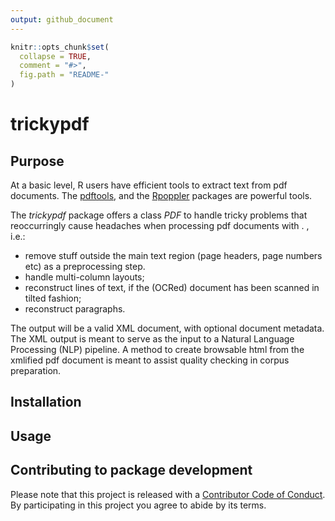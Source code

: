```yaml
---
output: github_document
---
```


<!-- README.md is generated from README.Rmd. Please edit that file -->

```r
knitr::opts_chunk$set(
  collapse = TRUE,
  comment = "#>",
  fig.path = "README-"
)
```

# trickypdf

## Purpose

At a basic level, R users have efficient tools to extract text from pdf documents.
The [pdftools](https://CRAN.R-project.org/package=pdftools), and the [Rpoppler](https://CRAN.R-project.org/package=Rpoppler) packages are powerful tools.

The *trickypdf* package offers a class *PDF* to handle tricky problems that reoccurringly
cause headaches when processing pdf documents with . , i.e.:

  * remove stuff outside the main text region (page headers, page numbers etc) as a preprocessing step. 
  * handle multi-column layouts;
  * reconstruct lines of text, if the (OCRed) document has been scanned in tilted fashion;
  * reconstruct paragraphs.

The output will be a valid XML document, with optional document metadata. The XML output
is meant to serve as the input to a Natural Language Processing (NLP) pipeline. A method to 
create browsable html from the xmlified pdf document is meant to assist quality checking in 
corpus preparation.

## Installation

## Usage

## Contributing to package development

Please note that this project is released with a [Contributor Code of Conduct](CONDUCT.md). By participating in this project you agree to abide by its terms.